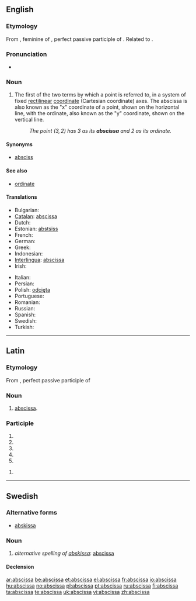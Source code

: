 ==English==

===Etymology===
From {{etyl|la}} {{term|abscissa|lang=la}}, feminine of {{term|abscissus|lang=la}}, perfect passive participle of {{term|abscindo|abscindō|cut off|lang=la}}. Related to {{term|abscind|lang=en}}.

===Pronunciation===
* {{audio|en-us-abscissa.ogg|Audio (US)}}

===Noun===
{{en-noun|pl2=abscissae}}

# {{geometry}} The first of the two terms by which a point is referred to, in a system of fixed [[rectilinear]] [[coordinate]] (Cartesian coordinate) axes. The abscissa is also known as the "x" coordinate of a point, shown on the horizontal line, with the ordinate, also known as the "y" coordinate, shown on the vertical line.
#: ''The point <math>(3,2)</math> has 3 as its '''abscissa''' and 2 as its ordinate.''

====Synonyms====
* [[absciss]]

====See also====
* [[ordinate]]

====Translations====
{{trans-top|first of two coordinates}}
* Bulgarian: {{t-|bg|абсциса|f|tr=abstsísa}}
* [[Catalan]]: [[abscissa]] {{f}}
* Dutch: {{t+|nl|abscis|f}}
* Estonian: [[abstsiss]]
* French: {{t+|fr|abscisse|f}}
* German: {{t+|de|Abszisse|f}}
* Greek: {{t+|el|τετμημένη|f}}
* Indonesian: {{t+|id|absis|xs=Indonesian}}
* [[Interlingua]]: [[abscissa]]
* Irish: {{t|ga|Abscissa|f}}
{{trans-mid}}
* Italian: {{t-|it|ascissa|f}}
* Persian: {{t-|fa|طول|xs=Persian}}
* Polish: [[odcięta]]
* Portuguese: {{t+|pt|abscissa}}
* Romanian: {{t-|ro|abscisa|f}}
* Russian: {{t+|ru|абсцисса|f}}
* Spanish: {{t+|es|abscisa|f}}
* Swedish: {{t+|sv|abskissa|c}}
* Turkish: {{t+|tr|apsis}}
{{trans-bottom}}

----

==Latin==

===Etymology===
From {{term|abscissus|lang=la}}, perfect passive participle of {{term|abscindo|abscindō|tear away|lang=la}}

===Noun===
{{la-noun|abscissa|abscissae|abscissae|f|first}}

# {{math|lang=la}} [[#English|abscissa]].

===Participle===
{{la-part-form|abscissa}}

# {{inflection of|abscissus|abscissus|nom|f|s|lang=la}}
# {{inflection of|abscissus|abscissus|nom|n|p|lang=la}}
# {{inflection of|abscissus|abscissus|acc|n|p|lang=la}}
# {{inflection of|abscissus|abscissus|voc|f|s|lang=la}}
# {{inflection of|abscissus|abscissus|voc|n|p|lang=la}}

{{la-part-form|abscissā}}

# {{inflection of|abscissus|abscissus|abl|f|s|lang=la}}

----

==Swedish==

===Alternative forms===
* [[abskissa]]

===Noun===
{{sv-noun|g=c}}
# ''alternative spelling of [[abskissa]]'': [[#English|abscissa]]

====Declension====
{{sv-noun-reg-or|absciss}}

[[ar:abscissa]]
[[be:abscissa]]
[[et:abscissa]]
[[el:abscissa]]
[[fr:abscissa]]
[[io:abscissa]]
[[hu:abscissa]]
[[no:abscissa]]
[[pl:abscissa]]
[[pt:abscissa]]
[[ru:abscissa]]
[[fi:abscissa]]
[[ta:abscissa]]
[[te:abscissa]]
[[uk:abscissa]]
[[vi:abscissa]]
[[zh:abscissa]]